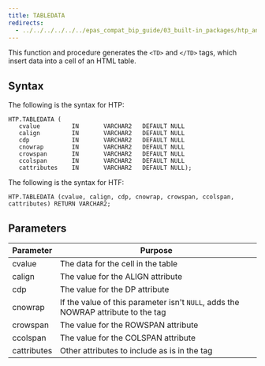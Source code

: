 ```yaml
---
title: TABLEDATA
redirects:
  - ../../../../../../epas_compat_bip_guide/03_built-in_packages/htp_and_htf/tabledata #generated for docs/epas/reorg-role-use-case-mode
---
```


This function and procedure generates the `<TD>` and `</TD>` tags, which insert data into a cell of an HTML table.

## Syntax

The following is the syntax for HTP:

```
HTP.TABLEDATA (
   cvalue         IN       VARCHAR2   DEFAULT NULL
   calign         IN       VARCHAR2   DEFAULT NULL
   cdp            IN       VARCHAR2   DEFAULT NULL
   cnowrap        IN       VARCHAR2   DEFAULT NULL
   crowspan       IN       VARCHAR2   DEFAULT NULL
   ccolspan       IN       VARCHAR2   DEFAULT NULL
   cattributes    IN       VARCHAR2   DEFAULT NULL);
```

The following is the syntax for HTF:

```
HTP.TABLEDATA (cvalue, calign, cdp, cnowrap, crowspan, ccolspan, cattributes) RETURN VARCHAR2;
```

## Parameters

| Parameter | Purpose  |
| --------- | -------- |
| cvalue | The data for the cell in the table |
| calign | The value for the ALIGN attribute |
| cdp | The value for the DP attribute |
| cnowrap | If the value of this parameter isn't `NULL`, adds the NOWRAP attribute to the tag |
| crowspan | The value for the ROWSPAN attribute |
| ccolspan | The value for the COLSPAN attribute |
| cattributes | Other attributes to include as is in the tag |
